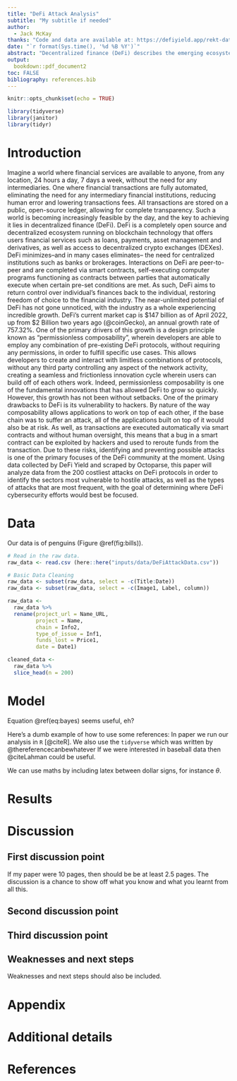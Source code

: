 ```yaml
---
title: "DeFi Attack Analysis"
subtitle: "My subtitle if needed"
author: 
  - Jack McKay
thanks: "Code and data are available at: https://defiyield.app/rekt-database"
date: "`r format(Sys.time(), '%d %B %Y')`"
abstract: "Decentralized finance (DeFi) describes the emerging ecosystem of financial services, protocols and applications built on and designed for public blockchains such as Ethereum and Algorand. One of the most promising applications of blockchain technology, DeFi has experienced explosive growth over the last few years. But with this growth has also come the attention of bad actors, who aim to exploit flaws in protocol security for personal gain. Using data collected by DeFi Yield's REKT Database on the 200 most costly exploits of DeFi protocols, this paper will analyze and identify trends in these exploits, with the goal of identifying the most common types of exploits, as well as other trends and patterns that may precipitate a hostile attack."
output:
  bookdown::pdf_document2
toc: FALSE
bibliography: references.bib
---
```


```r
knitr::opts_chunk$set(echo = TRUE)
```

```r
library(tidyverse)
library(janitor)
library(tidyr)
```


# Introduction

Imagine a world where financial services are available to anyone, from any location, 24 hours a day, 7 days a week, without the need for any intermediaries. One where financial transactions are fully automated, eliminating the need for any intermediary financial institutions, reducing human error and lowering transactions fees. All transactions are stored on a public, open-source ledger, allowing for complete transparency. Such a world is becoming increasingly feasible by the day, and the key to achieving it lies in decentralized finance (DeFi). DeFi is a completely open source and decentralized ecosystem running on blockchain technology that offers users financial services such as loans, payments, asset management and derivatives, as well as access to decentralized crypto exchanges (DEXes). DeFi minimizes--and in many cases eliminates-- the need for centralized institutions such as banks or brokerages. Interactions on DeFi are peer-to-peer and are completed via smart contracts, self-executing computer programs functioning as contracts between parties that automatically execute when certain pre-set conditions are met. As such, DeFi aims to return control over individual's finances back to the individual, restoring freedom of choice to the financial industry. The near-unlimited potential of DeFi has not gone unnoticed, with the industry as a whole experiencing incredible growth. DeFi's current market cap is \$147 billion as of April 2022, up from $2 Billion two years ago (@coinGecko), an annual growth rate of 757.32%. One of the primary drivers of this growth is a design principle known as "permissionless composability", wherein developers are able to employ any combination of pre-existing DeFi protocols, without requiring any permissions, in order to fulfill specific use cases. This allows developers to create and interact with limitless combinations of protocols, without any third party controlling any aspect of the network activity, creating a seamless and frictionless innovation cycle wherein users can build off of each others work. Indeed, permissionless composability is one of the fundamental innovations that has allowed DeFi to grow so quickly. However, this growth has not been without setbacks. One of the primary drawbacks to DeFi is its vulnerability to hackers. By nature of the way composability allows applications to work on top of each other, if the base chain was to suffer an attack, all of the applications built on top of it would also be at risk. As well, as transactions are executed automatically via smart contracts and without human oversight, this means that a bug in a smart contract can be exploited by hackers and used to reroute funds from the transaction. Due to these risks, identifying and preventing possible attacks is one of the primary focuses of the DeFi community at the moment. Using data collected by DeFi Yield and scraped by Octoparse, this paper will analyze data from the 200 costliest attacks on DeFi protocols in order to identify the sectors most vulnerable to hostile attacks, as well as the types of attacks that are most frequent, with the goal of determining where DeFi cybersecurity efforts would best be focused. 



# Data

Our data is of penguins (Figure \@ref(fig:bills)).

```r
# Read in the raw data. 
raw_data <- read.csv (here::here("inputs/data/DeFiAttackData.csv"))

# Basic Data Cleaning
raw_data <- subset(raw_data, select = -c(Title:Date)) 
raw_data <- subset(raw_data, select = -c(Image1, Label, column))

raw_data <-
  raw_data %>% 
  rename(project_url = Name_URL,
         project = Name,
         chain = Info2,
         type_of_issue = Inf1,
         funds_lost = Price1,
         date = Date1)

cleaned_data <-
  raw_data %>% 
  slice_head(n = 200)
```



# Model

\begin{equation}
Pr(\theta | y) = \frac{Pr(y | \theta) Pr(\theta)}{Pr(y)}  (\#eq:bayes)
\end{equation}

Equation \@ref(eq:bayes) seems useful, eh?

Here's a dumb example of how to use some references: In paper we run our analysis in `R` [@citeR]. We also use the `tidyverse` which was written by @thereferencecanbewhatever If we were interested in baseball data then @citeLahman could be useful. 

We can use maths by including latex between dollar signs, for instance $\theta$.


# Results

# Discussion

## First discussion point

If my paper were 10 pages, then should be be at least 2.5 pages. The discussion is a chance to show off what you know and what you learnt from all this. 

## Second discussion point

## Third discussion point

## Weaknesses and next steps

Weaknesses and next steps should also be included.

\newpage

\appendix

# Appendix {-}


# Additional details


\newpage


# References

